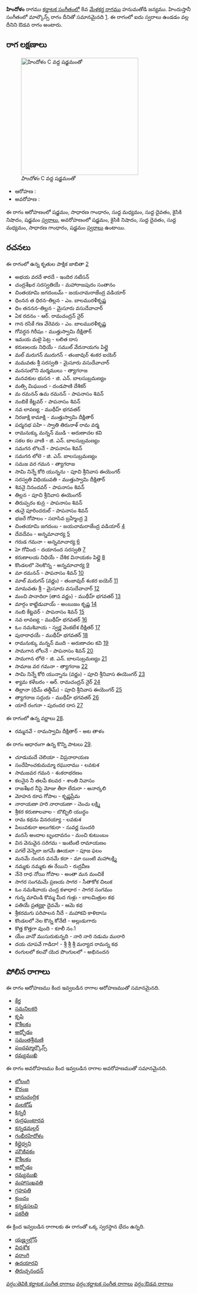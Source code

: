 {{Infobox ragam
	| name          	= హిందోళం
	| synonym	    	= 
	| mela          	= 
	| chakra        	= 
	| janaka        	= 
	| type          	= ఔడవ
	| arohanam      	= {{svaraC|S|G2|M1|D1|N2|S'}} 
	| avarohanam    	= {{svaraC|S'|N2|D1|M1|G2|S}}
	| jeeva         	=
	| chhaya        	=
	| nyasa         	=
	| vishesha      	= 
	| equivalent  		= మాల్కౌన్స్
}}
{{కర్ణాటక సంగీత రాగాలు}}
'''హిందోళం''' రాగము [[కర్ణాటక సంగీతం]]లో 8వ [[మేళకర్త రాగము]] హనుమతోడి జన్యము.  హిందుస్తానీ సంగీతంలో మాల్కౌన్స్ రాగం దీనితో సమానమైనది [https://karnatik.com/hcragatable.shtml]. ఈ రాగంలో ఐదు స్వరాలు ఉండడం వల్ల దీనిని ఔడవ రాగం అంటారు.


==రాగ లక్షణాలు==
[[Image:hindolam_kb2wiki.png|thumb|right|316px|''హిందోళం'' C వద్ద షడ్జమంతో]]

* ఆరోహణ : {{svaraC|S|G2|M1|D1|N2|S'}} 
* అవరోహణ : {{svaraC|S'|N2|D1|M1|G2|S}}

ఈ రాగం ఆరోహణంలో షడ్జమం, సాధారణ  గాంధారం, సుద్ద మధ్యమం, సుద్ద దైవతం, కైసికి నిషాదం, షడ్జమం [[స్వరాలు]], అవరోహణంలో షడ్జమం, కైసికి నిషాదం, సుద్ద దైవతం, సుద్ద మధ్యమం, సాధారణ  గాంధారం, షడ్జమం [[స్వరాలు]] ఉంటాయి.

==రచనలు==
ఈ రాగంలో ఉన్న కృతుల పాక్షిక జాబితా [https://github.com/ssrihari/ragavardhini/blob/master/ragas/kritis.psv]
* అభయ వరదే శారదే - ఇందిర నటేసన్
* చంద్రశేఖర సరస్వతియే - మహారాజపురం సంతానం
* చింతయామి జగదంబమ్ - జయచామరాజేంద్ర వడియార్
* ధింనన త ధిరన-తిల్లన - ఎం. బాలమురళీకృష్ణ
* ధిం తననన-తిల్లన - మైసూరు వసుదేవాచార్
* ఏక  రదనం - ఆర్. రామచంద్రన్ నైర్
* గాన రసికే గణ వేరెవరు - ఎం. బాలమురళీకృష్ణ
* గోవర్ధన గిరీషం - ముత్తుస్వామి దీక్షితార్
* ఇమయ మలై  పెట్ర - లలిత దాస
* కరుణలయ నిధియే - సముల్ వేదనాయగం పిల్లై
* మల్ మరుగన్ మురుగన్ - తంజావుర్ శంకర ఐయెర్
* మమవతు శ్రీ సరస్వతి - మైసూరు వసుదేవాచార్
* మనసులొని మర్మములు - త్యాగరాజ
* మనవకుల భుసన - జి. ఎన్. బాలసుబ్రమణ్యం
* మత్సి మిఘుంద - దండపాణి దేశికర్
* మ రమనన్  ఉమ రమనన్ - పాపనాసం  శివన్
* నంబికే కేట్టవర్ - పాపనాసం  శివన్
* నవ లావణ్య - ముథీహ్ భగవతర్
* నిరజాక్షి కామాక్షి - ముత్తుస్వామి దీక్షితార్
* పద్మనభ పహి - స్వాతి తిరునాళ్ రామ వర్మ
* రామనుక్కు మన్నన్ ముడి - అరుణాచల కవి
* సకల కల వాణి - జి. ఎన్. బాలసుబ్రమణ్యం
* సమగన లొలనే - పాపనాసం  శివన్
* సమగన లోలె - జి. ఎన్. బాలసుబ్రమణ్యం
* సమజ వర గమన - త్యాగరాజ
* సామి నిన్నే  కోరి యున్నను - పూచి శ్రీనివాస ఈయెంగర్
* సరస్వతి విధియువతి - ముత్తుస్వామి దీక్షితార్
* శివనై నినందవర్ - పాపనాసం  శివన్
* తిల్లన - పూచి శ్రీనివాస ఈయెంగర్
* తిరుప్పరం కున్ర - పాపనాసం  శివన్
* తునై  పూరిందరుల్ - పాపనాసం  శివన్
* భజరే గోపాలం - సదాసివ  బ్రహ్మేంద్ర [http://www.karnatik.com/c1054.shtml]
* చింతయామి జగదంబ - జయచామరాజేంద్ర వడియార్ [http://www.karnatik.com/c1451.shtml]
* దేవదేవం - అన్నమాచార్య [http://www.karnatik.com/c2453.shtml]
* గరుడ గమనా - అన్నమాచార్య [http://www.karnatik.com/c3291.shtml]
* హె గోవింద - దయానంద సరస్వతి [http://www.karnatik.com/c2945.shtml]
* కరుణాలయ నిధియే - దేశిక వినాయకం పిల్లై [http://www.karnatik.com/c1270.shtml]
* కొండలలొ నెలకొన్న - అన్నమాచార్య [http://www.karnatik.com/c1569.shtml]
* మా  రమనన్ - పాపనాసం  శివన్ [http://www.karnatik.com/c1343.shtml]
* మాల్  మరుగన్  (వర్ణం) - తంజావుర్ శంకర ఐయెర్ [http://www.karnatik.com/c2953.shtml]
* మామవతు  శ్రీ - మైసూరు వసుదేవాచార్ [http://www.karnatik.com/c1172.shtml]
* మంచి  పానాదిరా  (తాన  వర్ణం) - ముథీహ్ భగవతర్ [http://www.karnatik.com/c2116.shtml]
* మార్గం కాట్టిడువాయ్ - అంబుజం కృష్ణ [http://www.karnatik.com/c1469.shtml]
* నంబి కేట్టవర్ - పాపనాసం  శివన్ [http://www.karnatik.com/c1320.shtml]
* నవ లావణ్య - ముథీహ్ భగవతర్ [http://www.karnatik.com/c2071.shtml]
* ఓం నమశివాయ - స్వర్ణ వెంకటేశ దీక్షితర్ [http://www.karnatik.com/c1175.shtml]
* పురారాధయే - ముథీహ్ భగవతర్ [http://www.karnatik.com/c1961.shtml]
* రామనుక్కు మన్నన్ ముది - అరుణాచల కవి [http://www.karnatik.com/c1318.shtml]
* సామగాన లోలనే - పాపనాసం  శివన్ [http://www.karnatik.com/c1034.shtml]
* సామగాన లోలె - జి. ఎన్. బాలసుబ్రమణ్యం [http://www.karnatik.com/c1115.shtml]
* సామాజ వర గమనా - త్యాగరాజ [http://www.karnatik.com/c1036.shtml]
* సామి నిన్నే  కోరి యున్నాను  (వర్ణం) - పూచి శ్రీనివాస ఈయెంగర్ [http://www.karnatik.com/c3259.shtml]
* శ్యామ కళేబరం - ఆర్. రామచంద్రన్ నైర్ [http://www.karnatik.com/c3133.shtml]
* తిల్లానా  (ధీమ్ తత్ధీమ్) - పూచి శ్రీనివాస ఈయెంగర్ [http://www.karnatik.com/c3235.shtml]
* త్యాగరాజ సద్గురు - ముథీహ్ భగవతర్ [http://www.karnatik.com/c2138.shtml]
* యారే రంగనా - పురందర దాస [http://www.karnatik.com/c1050.shtml]

ఈ రాగంలో ఉన్న వర్ణాలు [http://www.carnatica.in/kriti/varnamlist.htm].
* రమ్మనవే - రామస్వామి దీక్షితార్ - అట తాళం

ఈ రాగం ఆధారంగా ఉన్న కొన్ని పాటలు [http://rksanka.tripod.com/music/rslist.html].
* చూడుమదే చెలియా - విప్రనారాయణ
* సందేహించకుమమ్మా రఘురాము - లవకుశ
* సామజవర గమన - శంకరాభరణం
* కలనైన నీ తలపే కలవర - శాంతి నివాసం
* రాజశేఖర నీపై మోజు తీరా లేదురా - అనార్కలి
* మోహన రూప గోపాల - కృష్ణప్రేమ
* నారాయణా హరి నారాయణా - చెంచు లక్ష్మి
* శ్రీకర కరుణాలవాల - బొబ్బిలి యుద్ధం
* రామ కథను వినరయ్యా - లవకుశ
* పిలువకురా అలుగకురా - సువర్ణ సుందరి
* మనసే అందాల బృందావనం - మంచి కుటుంబం
* విన వెనువైన సరిగమ - ఇంటింటి రామాయణం
* పగలే వెన్నెలా జగమే ఊయలా - పూజ ఫలం
* మనమే నందన వనమే కదా - మా యింటి  మహాలక్ష్మి
* నమ్మకు నమ్మకు ఈ  రేయిని - రుద్రవీణ
* నేనె రాధ నోయి గోపాల - అంతా మన మంచికే
* సాగర సంగమమే ప్రణయ సాగర - సీతాకోక చిలుక
* ఓం నమశివాయ చంద్ర కళాధార - సాగర సంగమం
* గున్న మామిడి కొమ్మ మీద గుళ్లు - బాలమిత్రుల కథ
* పతియే ప్రత్యక్షా దైవమే - ఆమె కథ
* శ్రీకరమగు పరిపాలన నీదే - మహాకవి కాళిదాసు
* కొండలలో నెల కొన్న కోనేటి - అల్లుడుగారు
* కొత్త కొత్తగా వుంది - కూలీ నం.1
* యేం వానో ముసురుకున్నది - నారి నారి నడుమ మురారి
* దయ చూపవే గాడిదా! - శ్రీ శ్రీ శ్రీ మర్యాద రామన్న కథ
* రంగులలో కలవో యెద పొంగులలో - అభినందన




==పోలిన రాగాలు==
ఈ రాగం ఆరోహణము కింద ఇవ్వబడిన రాగాల ఆరోహణముతో సమానమైనది.
* [[ కేర్త]]
* [[సమనిలకరి]]
* [[కృపి]]
* [[కౌశీలకం]]
* [[అద్భోడం]]
* [[సమంతశ్రీమణి]]
* [[పంచమ్మాల్కౌన్స్]]
* [[రమ్యముఖి]]

ఈ రాగం అవరోహణము కింద ఇవ్వబడిన రాగాల అవరోహణముతో సమానమైనది.
* [[లోలంగి]]
* [[కౌరంజ]]
* [[భానుచంద్రిక]]
* [[మలకోష్]]
* [[కిన్నరీ]]
* [[రుద్రఘంటారవ]]
* [[కన్నడమల్లర్]]
* [[గంభీరహిదోళం]]
* [[కిల్లైధ్వని]]
* [[మౌజీవకం]]
* [[కౌశీలకం]]
* [[అద్భోడం]]
* [[రమ్యముఖి]]
* [[మహాసుఖవతి]]
* [[గ్రహపతి]]
* [[క్రుంచం]]
* [[కన్నడసలవి]]
* [[పకరీతి]]

ఈ క్రింద ఇవ్వబడిన రాగాలకు ఈ రాగంతో ఒక్క స్వరస్థాన భేదం ఉన్నది.
* [[యజ్హ్వల్లోన్]]
* [[విదశోక]]
* [[వరాంగి]]
* [[ఉదయారవి]]
* [[తిరుచ్చనందన్]]



[[వర్గం:తెవికి కర్ణాటక సంగీత రాగాలు]]
[[వర్గం:కర్ణాటక సంగీత రాగాలు]]
[[వర్గం:ఔడవ రాగాలు]]
